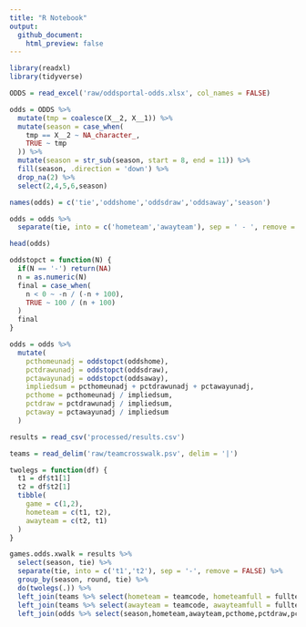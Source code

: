 ```yaml
---
title: "R Notebook"
output:
  github_document:
    html_preview: false
---
```


```r
library(readxl)
library(tidyverse)
```

```r
ODDS = read_excel('raw/oddsportal-odds.xlsx', col_names = FALSE)
```

```r
odds = ODDS %>%
  mutate(tmp = coalesce(X__2, X__1)) %>% 
  mutate(season = case_when(
    tmp == X__2 ~ NA_character_,
    TRUE ~ tmp
  )) %>% 
  mutate(season = str_sub(season, start = 8, end = 11)) %>% 
  fill(season, .direction = 'down') %>% 
  drop_na(2) %>% 
  select(2,4,5,6,season)

names(odds) = c('tie','oddshome','oddsdraw','oddsaway','season')
```

```r
odds = odds %>% 
  separate(tie, into = c('hometeam','awayteam'), sep = ' - ', remove = FALSE)
```

```r
head(odds)
```

```r
oddstopct = function(N) {
  if(N == '-') return(NA)
  n = as.numeric(N)
  final = case_when(
    n < 0 ~ -n / (-n + 100),
    TRUE ~ 100 / (n + 100)
  )
  final
}
```

```r
odds = odds %>% 
  mutate(
    pcthomeunadj = oddstopct(oddshome),
    pctdrawunadj = oddstopct(oddsdraw),
    pctawayunadj = oddstopct(oddsaway),
    impliedsum = pcthomeunadj + pctdrawunadj + pctawayunadj,
    pcthome = pcthomeunadj / impliedsum,
    pctdraw = pctdrawunadj / impliedsum,
    pctaway = pctawayunadj / impliedsum
  )
```

```r
results = read_csv('processed/results.csv')
```

```r
teams = read_delim('raw/teamcrosswalk.psv', delim = '|')
```

```r
twolegs = function(df) {
  t1 = df$t1[1]
  t2 = df$t2[1]
  tibble(
    game = c(1,2),
    hometeam = c(t1, t2),
    awayteam = c(t2, t1)
  )
}
```


```r
games.odds.xwalk = results %>% 
  select(season, tie) %>% 
  separate(tie, into = c('t1','t2'), sep = '-', remove = FALSE) %>% 
  group_by(season, round, tie) %>% 
  do(twolegs(.)) %>% 
  left_join(teams %>% select(hometeam = teamcode, hometeamfull = fullteam), by = 'hometeam') %>% 
  left_join(teams %>% select(awayteam = teamcode, awayteamfull = fullteam), by = 'awayteam') %>% 
  left_join(odds %>% select(season,hometeam,awayteam,pcthome,pctdraw,pctaway), by = c('season','hometeam','awayteam))
```

